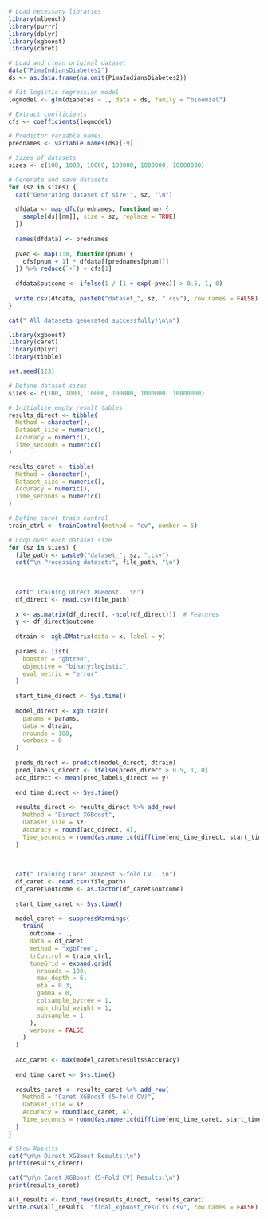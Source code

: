 

```{r}
# Load necessary libraries
library(mlbench)
library(purrr)
library(dplyr)
library(xgboost)
library(caret)
```

```{r}
# Load and clean original dataset
data("PimaIndiansDiabetes2")
ds <- as.data.frame(na.omit(PimaIndiansDiabetes2))

# Fit logistic regression model
logmodel <- glm(diabetes ~ ., data = ds, family = "binomial")

# Extract coefficients
cfs <- coefficients(logmodel)

# Predictor variable names
prednames <- variable.names(ds)[-9]
```



```{r}
# Sizes of datasets
sizes <- c(100, 1000, 10000, 100000, 1000000, 10000000)

# Generate and save datasets
for (sz in sizes) {
  cat("Generating dataset of size:", sz, "\n")
  
  dfdata <- map_dfc(prednames, function(nm) {
    sample(ds[[nm]], size = sz, replace = TRUE)
  })
  
  names(dfdata) <- prednames
  
  pvec <- map(1:8, function(pnum) {
    cfs[pnum + 1] * dfdata[[prednames[pnum]]]
  }) %>% reduce(`+`) + cfs[1]
  
  dfdata$outcome <- ifelse(1 / (1 + exp(-pvec)) > 0.5, 1, 0)
  
  write.csv(dfdata, paste0("dataset_", sz, ".csv"), row.names = FALSE)
}

cat(" All datasets generated successfully!\n\n")

```

```{r}
library(xgboost)
library(caret)
library(dplyr)
library(tibble)

set.seed(123)

# Define dataset sizes
sizes <- c(100, 1000, 10000, 100000, 1000000, 10000000)

# Initialize empty result tables
results_direct <- tibble(
  Method = character(),
  Dataset_size = numeric(),
  Accuracy = numeric(),
  Time_seconds = numeric()
)

results_caret <- tibble(
  Method = character(),
  Dataset_size = numeric(),
  Accuracy = numeric(),
  Time_seconds = numeric()
)

# Define caret train control
train_ctrl <- trainControl(method = "cv", number = 5)

# Loop over each dataset size
for (sz in sizes) {
  file_path <- paste0("dataset_", sz, ".csv")
  cat("\n Processing dataset:", file_path, "\n")
  
 
  
  cat(" Training Direct XGBoost...\n")
  df_direct <- read.csv(file_path)
  
  x <- as.matrix(df_direct[, -ncol(df_direct)])  # Features
  y <- df_direct$outcome
  
  dtrain <- xgb.DMatrix(data = x, label = y)
  
  params <- list(
    booster = "gbtree",
    objective = "binary:logistic",
    eval_metric = "error"
  )
  
  start_time_direct <- Sys.time()
  
  model_direct <- xgb.train(
    params = params,
    data = dtrain,
    nrounds = 100,
    verbose = 0
  )
  
  preds_direct <- predict(model_direct, dtrain)
  pred_labels_direct <- ifelse(preds_direct > 0.5, 1, 0)
  acc_direct <- mean(pred_labels_direct == y)
  
  end_time_direct <- Sys.time()
  
  results_direct <- results_direct %>% add_row(
    Method = "Direct XGBoost",
    Dataset_size = sz,
    Accuracy = round(acc_direct, 4),
    Time_seconds = round(as.numeric(difftime(end_time_direct, start_time_direct, units = "secs")), 2)
  )
  
 
  
  cat(" Training Caret XGBoost 5-fold CV...\n")
  df_caret <- read.csv(file_path)
  df_caret$outcome <- as.factor(df_caret$outcome)
  
  start_time_caret <- Sys.time()
  
  model_caret <- suppressWarnings(
    train(
      outcome ~ .,
      data = df_caret,
      method = "xgbTree",
      trControl = train_ctrl,
      tuneGrid = expand.grid(
        nrounds = 100,
        max_depth = 6,
        eta = 0.3,
        gamma = 0,
        colsample_bytree = 1,
        min_child_weight = 1,
        subsample = 1
      ),
      verbose = FALSE
    )
  )
  
  acc_caret <- max(model_caret$results$Accuracy)
  
  end_time_caret <- Sys.time()
  
  results_caret <- results_caret %>% add_row(
    Method = "Caret XGBoost (5-fold CV)",
    Dataset_size = sz,
    Accuracy = round(acc_caret, 4),
    Time_seconds = round(as.numeric(difftime(end_time_caret, start_time_caret, units = "secs")), 2)
  )
}

# Show Results
cat("\n\n Direct XGBoost Results:\n")
print(results_direct)

cat("\n\n Caret XGBoost (5-Fold CV) Results:\n")
print(results_caret)

```

```{r}
all_results <- bind_rows(results_direct, results_caret)
write.csv(all_results, "final_xgboost_results.csv", row.names = FALSE)

```

